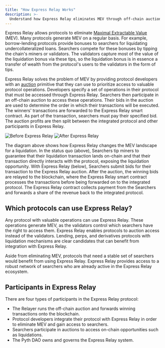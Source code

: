 ```yaml
---
title: "How Express Relay Works"
description: >-
  Understand how Express Relay eliminates MEV through off-chain auctions and priority mechanisms for protocol operations.
---
```


Express Relay allows protocols to eliminate [Maximal Extractable Value](https://www.ledger.com/academy/glossary/maximal-extractable-value-mev) (MEV).
Many protocols generate MEV on a regular basis.
For example, borrow-lending protocols provide bonuses to searchers for liquidating undercollateralized loans.
Searchers compete for these bonuses by tipping the chain's miners or validators.
The validators capture most of the value of the liquidation bonus via these tips, so the liquidation bonus is in essence a transfer of wealth from the protocol's users to the validators in the form of tips.

Express Relay solves the problem of MEV by providing protocol developers with an [auction](./how-express-relay-works/auction) primitive that they can use to prioritize access to valuable protocol operations.
Developers specify a set of operations in their protocol that must be accessed through Express Relay.
Searchers then participate in an off-chain auction to access these operations.
Their bids in the auction are used to determine the order in which their transactions will be executed.
The winners' transactions are forwarded to the Express Relay smart contract. As part of the transaction, searchers must pay their specified bid.
The auction profits are then split between the integrated protocol and other participants in Express Relay.

![Before Express Relay](./../images/before_express.jpg)
![After Express Relay](./../images/after_express.jpg)

The diagram above shows how Express Relay changes the MEV landscape for a liquidation.
In the status quo (above), Searchers tip miners to guarantee that their liquidation transaction lands on-chain and that their transaction directly interacts with the protocol, exposing the liquidation opportunity.
With Express Relay (below), Searchers submit bids for their transaction to the Express Relay auction.
After the auction, the winning bids are relayed to the blockchain, where the Express Relay smart contract processes the transactions before being forwarded on to the integrated protocol.
The Express Relay contract collects payment from the Searchers and forwards a share of the revenue back to the integrated protocol.

## Which protocols can use Express Relay?

Any protocol with valuable operations can use Express Relay.
These operations generate MEV, as the validators control which searchers have the right to access them.
Express Relay enables protocols to auction access instead of the validators.
Lending, perps, and derivatives protocols with liquidation mechanisms are clear candidates that can benefit from integration with Express Relay.

Aside from eliminating MEV, protocols that need a stable set of searchers would benefit from using Express Relay.
Express Relay provides access to a robust network of searchers who are already active in the Express Relay ecosystem.

## Participants in Express Relay

There are four types of participants in the Express Relay protocol:

- The Relayer runs the off-chain auction and forwards winning transactions onto the blockchain.
- Protocol developers integrate their protocol with Express Relay in order to eliminate MEV and gain access to searchers.
- Searchers participate in auctions to access on-chain opportunities such as liquidations.
- The Pyth DAO owns and governs the Express Relay system.
